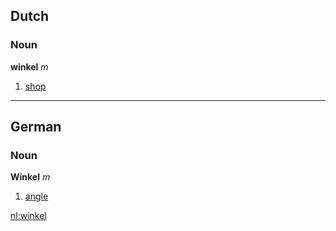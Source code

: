 ==Dutch==
===Noun===
'''winkel''' ''m''

#[[shop]]

----

==German==
===Noun===
'''Winkel''' ''m''

#[[angle]]

[[nl:winkel]]